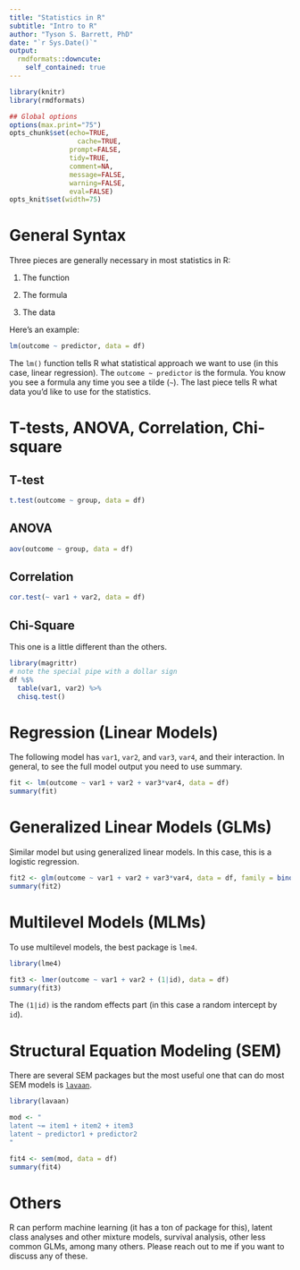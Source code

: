 ```yaml
---
title: "Statistics in R"
subtitle: "Intro to R"
author: "Tyson S. Barrett, PhD"
date: "`r Sys.Date()`"
output:
  rmdformats::downcute:
    self_contained: true
---
```



```r
library(knitr)
library(rmdformats)

## Global options
options(max.print="75")
opts_chunk$set(echo=TRUE,
	             cache=TRUE,
               prompt=FALSE,
               tidy=TRUE,
               comment=NA,
               message=FALSE,
               warning=FALSE,
               eval=FALSE)
opts_knit$set(width=75)
```

# General Syntax

Three pieces are generally necessary in most statistics in R:

1. The function

2. The formula

3. The data

Here's an example:

```r
lm(outcome ~ predictor, data = df)
```

The `lm()` function tells R what statistical approach we want to use (in this case, linear regression). The `outcome ~ predictor` is the formula. You know you see a formula any time you see a tilde (`~`). The last piece tells R what data you'd like to use for the statistics.

# T-tests, ANOVA, Correlation, Chi-square

## T-test

```r
t.test(outcome ~ group, data = df)
```

## ANOVA

```r
aov(outcome ~ group, data = df)
```

## Correlation

```r
cor.test(~ var1 + var2, data = df)
```

## Chi-Square

This one is a little different than the others.

```r
library(magrittr)
# note the special pipe with a dollar sign
df %$%
  table(var1, var2) %>% 
  chisq.test()
```


# Regression (Linear Models)

The following model has `var1`, `var2`, and `var3`, `var4`, and their interaction. In general, to see the full model output you need to use summary.

```r
fit <- lm(outcome ~ var1 + var2 + var3*var4, data = df)
summary(fit)
```


# Generalized Linear Models (GLMs)

Similar model but using generalized linear models. In this case, this is a logistic regression.

```r
fit2 <- glm(outcome ~ var1 + var2 + var3*var4, data = df, family = binomial(link = "logit"))
summary(fit2)
```


# Multilevel Models (MLMs)

To use multilevel models, the best package is `lme4`.

```r
library(lme4)

fit3 <- lmer(outcome ~ var1 + var2 + (1|id), data = df)
summary(fit3)
```

The `(1|id)` is the random effects part (in this case a random intercept by `id`).


# Structural Equation Modeling (SEM)

There are several SEM packages but the most useful one that can do most SEM models is [`lavaan`](https://lavaan.ugent.be).

```r
library(lavaan)

mod <- "
latent ~= item1 + item2 + item3
latent ~ predictor1 + predictor2
"

fit4 <- sem(mod, data = df)
summary(fit4)
```


# Others

R can perform machine learning (it has a ton of package for this), latent class analyses and other mixture models, survival analysis, other less common GLMs, among many others. Please reach out to me if you want to discuss any of these.


